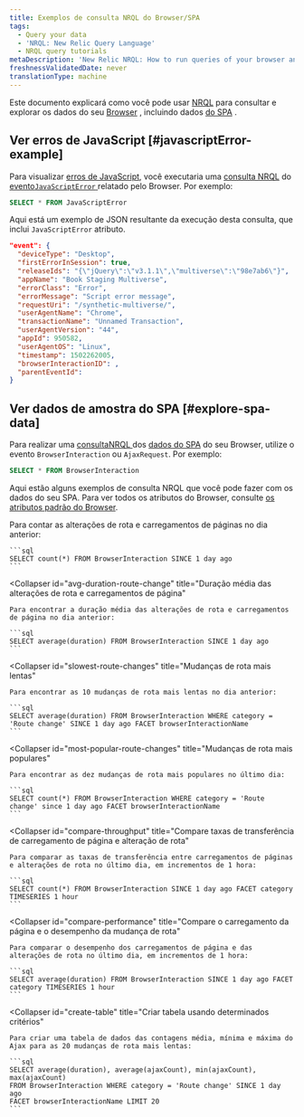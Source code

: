 ```yaml
---
title: Exemplos de consulta NRQL do Browser/SPA
tags:
  - Query your data
  - 'NRQL: New Relic Query Language'
  - NRQL query tutorials
metaDescription: 'New Relic NRQL: How to run queries of your browser and single-page application (SPA) data reported by Browser.'
freshnessValidatedDate: never
translationType: machine
---
```


Este documento explicará como você pode usar [NRQL](/docs/query-data/nrql-new-relic-query-language/getting-started/introduction-nrql) para consultar e explorar os dados do seu [Browser](/docs/browser/new-relic-browser/getting-started/introduction-new-relic-browser) , incluindo dados [do SPA](/docs/browser/single-page-app-monitoring/get-started/welcome-single-page-app-monitoring) .

## Ver erros de JavaScript [#javascriptError-example]

Para visualizar [erros de JavaScript](/docs/browser/new-relic-browser/browser-pro-features/javascript-errors-page-examine-errors-over-time), você executaria uma [consulta NRQL](/docs/query-data/nrql-new-relic-query-language/getting-started/introduction-nrql) do [evento`JavaScriptError` ](/docs/insights/insights-data-sources/default-data/browser-default-events-attributes-insights#javascriptError-attributes)relatado pelo Browser. Por exemplo:

```sql
SELECT * FROM JavaScriptError
```

Aqui está um exemplo de JSON resultante da execução desta consulta, que inclui `JavaScriptError` atributo.

```json
"event": {
  "deviceType": "Desktop",
  "firstErrorInSession": true,
  "releaseIds": "{\"jQuery\":\"v3.1.1\",\"multiverse\":\"98e7ab6\"}",
  "appName": "Book Staging Multiverse",
  "errorClass": "Error",
  "errorMessage": "Script error message",
  "requestUri": "/synthetic-multiverse/",
  "userAgentName": "Chrome",
  "transactionName": "Unnamed Transaction",
  "userAgentVersion": "44",
  "appId": 950582,
  "userAgentOS": "Linux",
  "timestamp": 1502262005,
  "browserInteractionID": ,
  "parentEventId": 
}
```

## Ver dados de amostra do SPA [#explore-spa-data]

Para realizar uma [consultaNRQL ](/docs/query-data/nrql-new-relic-query-language/getting-started/introduction-nrql)dos [dados do SPA](/docs/browser/single-page-app-monitoring/get-started/introduction-single-page-app-monitoring) do seu Browser, utilize o evento `BrowserInteraction` ou `AjaxRequest`. Por exemplo:

```sql
SELECT * FROM BrowserInteraction
```

Aqui estão alguns exemplos de consulta NRQL que você pode fazer com os dados do seu SPA. Para ver todos os atributos do Browser, consulte [os atributos padrão do Browser](/docs/insights/insights-data-sources/default-data/browser-default-events-attributes-insights).

<CollapserGroup>
  <Collapser
    id="count-route-changes"
    title="Contar alterações de rota e carregamentos de páginas"
  >
    Para contar as alterações de rota e carregamentos de páginas no dia anterior:

    ```sql
    SELECT count(*) FROM BrowserInteraction SINCE 1 day ago
    ```
  </Collapser>

  <Collapser
    id="avg-duration-route-change"
    title="Duração média das alterações de rota e carregamentos de página"
  >
    Para encontrar a duração média das alterações de rota e carregamentos de página no dia anterior:

    ```sql
    SELECT average(duration) FROM BrowserInteraction SINCE 1 day ago
    ```
  </Collapser>

  <Collapser
    id="slowest-route-changes"
    title="Mudanças de rota mais lentas"
  >
    Para encontrar as 10 mudanças de rota mais lentas no dia anterior:

    ```sql
    SELECT average(duration) FROM BrowserInteraction WHERE category = 'Route change' SINCE 1 day ago FACET browserInteractionName
    ```
  </Collapser>

  <Collapser
    id="most-popular-route-changes"
    title="Mudanças de rota mais populares"
  >
    Para encontrar as dez mudanças de rota mais populares no último dia:

    ```sql
    SELECT count(*) FROM BrowserInteraction WHERE category = 'Route change' since 1 day ago FACET browserInteractionName
    ```
  </Collapser>

  <Collapser
    id="compare-throughput"
    title="Compare taxas de transferência de carregamento de página e alteração de rota"
  >
    Para comparar as taxas de transferência entre carregamentos de páginas e alterações de rota no último dia, em incrementos de 1 hora:

    ```sql
    SELECT count(*) FROM BrowserInteraction SINCE 1 day ago FACET category TIMESERIES 1 hour
    ```
  </Collapser>

  <Collapser
    id="compare-performance"
    title="Compare o carregamento da página e o desempenho da mudança de rota"
  >
    Para comparar o desempenho dos carregamentos de página e das alterações de rota no último dia, em incrementos de 1 hora:

    ```sql
    SELECT average(duration) FROM BrowserInteraction SINCE 1 day ago FACET category TIMESERIES 1 hour
    ```
  </Collapser>

  <Collapser
    id="create-table"
    title="Criar tabela usando determinados critérios"
  >
    Para criar uma tabela de dados das contagens média, mínima e máxima do Ajax para as 20 mudanças de rota mais lentas:

    ```sql
    SELECT average(duration), average(ajaxCount), min(ajaxCount), max(ajaxCount) 
    FROM BrowserInteraction WHERE category = 'Route change' SINCE 1 day ago 
    FACET browserInteractionName LIMIT 20
    ```
  </Collapser>
</CollapserGroup>
